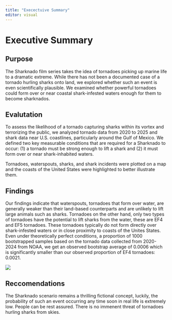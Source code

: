 ---
title: "Execectuive Summary"
editor: visual
---

# Executive Summary

## Purpose

The Sharknado film series takes the idea of tornadoes picking up marine life to a dramatic extreme. While there has not been a documented case of a tornado hurling sharks onto land, we explored whether such an event is even scientifically plausible. We examined whether powerful tornadoes could form over or near coastal shark-infested waters enough for them to become sharknados.

## Evalutation

To assess the likelihood of a tornado capturing sharks within its vortex and terrorizing the public, we analyzed tornado data from 2020 to 2025 and shark data near U.S. coastlines, particularly around the Gulf of Mexico. We defined two key measurable conditions that are required for a Sharknado to occur: (1) a tornado must be strong enough to lift a shark and (2) it must form over or near shark-inhabited waters.

Tornadoes, waterspouts, sharks, and shark incidents were plotted on a map and the coasts of the United States were highlighted to better illustrate them.

## Findings

Our findings indicate that waterspouts, tornadoes that form over water, are generally weaker than their land-based counterparts and are unlikely to lift large animals such as sharks. Tornadoes on the other hand, only two types of tornadoes have the potential to lift sharks from the water, these are EF4 and EF5 tornadoes. These tornadoes typically do not form directly over shark-infested waters or in close proximity to coasts of the Unites States. Even under theoretically perfect conditions, a proportion of 1000 bootstrapped samples based on the tornado data collected from 2020-2024 from NOAA, we get an observed bootstrap average of 0.0006 which is significantly smaller than our observed proportion of EF4 tornadoes: 0.0021.

![](bootstrap_histogram.png)

## Reccomendations

The Sharknado scenario remains a thrilling fictional concept, luckily, the probability of such an event occurring any time soon in real life is extremely low. People can be rest assured. There is no immenent threat of tornadoes hurling sharks from skies.

